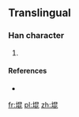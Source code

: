 ==Translingual==

===Han character===
{{Han char|rn=32|rad=土|as=08|sn=11|four=|canj=土日心心 (GAPP)|ids=⿰[[土]][[昆]]}}

# {{defn|Han|sort=土08}}

====References====
* {{Han ref|kx=0232.181|hdz=10453.021|uh=5812|ud=22546}}

[[fr:堒]]
[[pl:堒]]
[[zh:堒]]